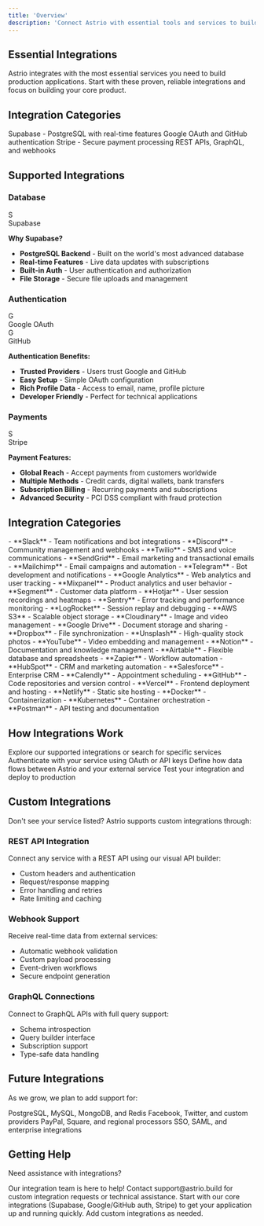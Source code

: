 ```yaml
---
title: 'Overview'
description: 'Connect Astrio with essential tools and services to build powerful applications'
---
```


## Essential Integrations

Astrio integrates with the most essential services you need to build production applications. Start with these proven, reliable integrations and focus on building your core product.

## Integration Categories

<CardGroup cols={2}>
  <Card
    title="Database"
    icon="database"
    href="/integrations/databases"
  >
    Supabase - PostgreSQL with real-time features
  </Card>
  <Card
    title="Authentication"
    icon="shield-check"
    href="/integrations/authentication"
  >
    Google OAuth and GitHub authentication
  </Card>
  <Card
    title="Payments"
    icon="credit-card"
    href="/integrations/payments"
  >
    Stripe - Secure payment processing
  </Card>
  <Card
    title="Third-Party APIs"
    icon="plug"
    href="/integrations/third-parties"
  >
    REST APIs, GraphQL, and webhooks
  </Card>
</CardGroup>

## Supported Integrations

### Database

<div className="grid grid-cols-1 md:grid-cols-2 lg:grid-cols-3 gap-4 my-6">
  <div className="flex items-center space-x-3 p-3 border rounded-lg">
    <div className="w-8 h-8 bg-green-100 rounded flex items-center justify-center">
      <span className="text-green-600 font-bold">S</span>
    </div>
    <span className="font-medium">Supabase</span>
  </div>
</div>

**Why Supabase?**
- **PostgreSQL Backend** - Built on the world's most advanced database
- **Real-time Features** - Live data updates with subscriptions
- **Built-in Auth** - User authentication and authorization
- **File Storage** - Secure file uploads and management

### Authentication

<div className="grid grid-cols-1 md:grid-cols-2 lg:grid-cols-3 gap-4 my-6">
  <div className="flex items-center space-x-3 p-3 border rounded-lg">
    <div className="w-8 h-8 bg-blue-100 rounded flex items-center justify-center">
      <span className="text-blue-600 font-bold">G</span>
    </div>
    <span className="font-medium">Google OAuth</span>
  </div>
  <div className="flex items-center space-x-3 p-3 border rounded-lg">
    <div className="w-8 h-8 bg-gray-900 rounded flex items-center justify-center">
      <span className="text-white font-bold">G</span>
    </div>
    <span className="font-medium">GitHub</span>
  </div>
</div>

**Authentication Benefits:**
- **Trusted Providers** - Users trust Google and GitHub
- **Easy Setup** - Simple OAuth configuration
- **Rich Profile Data** - Access to email, name, profile picture
- **Developer Friendly** - Perfect for technical applications

### Payments

<div className="grid grid-cols-1 md:grid-cols-2 lg:grid-cols-3 gap-4 my-6">
  <div className="flex items-center space-x-3 p-3 border rounded-lg">
    <div className="w-8 h-8 bg-purple-100 rounded flex items-center justify-center">
      <span className="text-purple-600 font-bold">S</span>
    </div>
    <span className="font-medium">Stripe</span>
  </div>
</div>

**Payment Features:**
- **Global Reach** - Accept payments from customers worldwide
- **Multiple Methods** - Credit cards, digital wallets, bank transfers
- **Subscription Billing** - Recurring payments and subscriptions
- **Advanced Security** - PCI DSS compliant with fraud protection

## Integration Categories

<AccordionGroup>
  <Accordion title="Communication & Messaging">
    - **Slack** - Team notifications and bot integrations
    - **Discord** - Community management and webhooks
    - **Twilio** - SMS and voice communications
    - **SendGrid** - Email marketing and transactional emails
    - **Mailchimp** - Email campaigns and automation
    - **Telegram** - Bot development and notifications
  </Accordion>

  <Accordion title="Analytics & Monitoring">
    - **Google Analytics** - Web analytics and user tracking
    - **Mixpanel** - Product analytics and user behavior
    - **Segment** - Customer data platform
    - **Hotjar** - User session recordings and heatmaps
    - **Sentry** - Error tracking and performance monitoring
    - **LogRocket** - Session replay and debugging
  </Accordion>

  <Accordion title="File Storage & Media">
    - **AWS S3** - Scalable object storage
    - **Cloudinary** - Image and video management
    - **Google Drive** - Document storage and sharing
    - **Dropbox** - File synchronization
    - **Unsplash** - High-quality stock photos
    - **YouTube** - Video embedding and management
  </Accordion>

  <Accordion title="Business Tools">
    - **Notion** - Documentation and knowledge management
    - **Airtable** - Flexible database and spreadsheets
    - **Zapier** - Workflow automation
    - **HubSpot** - CRM and marketing automation
    - **Salesforce** - Enterprise CRM
    - **Calendly** - Appointment scheduling
  </Accordion>

  <Accordion title="Development Tools">
    - **GitHub** - Code repositories and version control
    - **Vercel** - Frontend deployment and hosting
    - **Netlify** - Static site hosting
    - **Docker** - Containerization
    - **Kubernetes** - Container orchestration
    - **Postman** - API testing and documentation
  </Accordion>
</AccordionGroup>

## How Integrations Work

<Steps>
  <Step title="Browse Integrations">
    Explore our supported integrations or search for specific services
  </Step>
  <Step title="Configure Connection">
    Authenticate with your service using OAuth or API keys
  </Step>
  <Step title="Map Data">
    Define how data flows between Astrio and your external service
  </Step>
  <Step title="Test & Deploy">
    Test your integration and deploy to production
  </Step>
</Steps>

## Custom Integrations

Don't see your service listed? Astrio supports custom integrations through:

### REST API Integration
Connect any service with a REST API using our visual API builder:
- Custom headers and authentication
- Request/response mapping
- Error handling and retries
- Rate limiting and caching

### Webhook Support
Receive real-time data from external services:
- Automatic webhook validation
- Custom payload processing
- Event-driven workflows
- Secure endpoint generation

### GraphQL Connections
Connect to GraphQL APIs with full query support:
- Schema introspection
- Query builder interface
- Subscription support
- Type-safe data handling

## Future Integrations

As we grow, we plan to add support for:

<CardGroup cols={2}>
  <Card
    title="More Databases"
    icon="database"
  >
    PostgreSQL, MySQL, MongoDB, and Redis
  </Card>
  <Card
    title="Additional Auth"
    icon="shield"
  >
    Facebook, Twitter, and custom providers
  </Card>
  <Card
    title="Payment Methods"
    icon="credit-card"
  >
    PayPal, Square, and regional processors
  </Card>
  <Card
    title="Enterprise Tools"
    icon="building"
  >
    SSO, SAML, and enterprise integrations
  </Card>
</CardGroup>

## Getting Help

Need assistance with integrations?

<Note>
Our integration team is here to help! Contact support@astrio.build for custom integration requests or technical assistance.
</Note>

<Tip>
Start with our core integrations (Supabase, Google/GitHub auth, Stripe) to get your application up and running quickly. Add custom integrations as needed.
</Tip> 